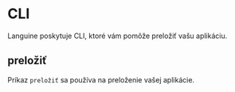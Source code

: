 # CLI

Languine poskytuje CLI, ktoré vám pomôže preložiť vašu aplikáciu.

## preložiť

Príkaz `preložiť` sa používa na preloženie vašej aplikácie.

